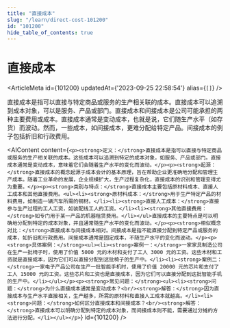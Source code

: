 ```yaml
---
title: "直接成本"
slug: "/learn/direct-cost-101200"
id: "101200"
hide_table_of_contents: true
---
```



# 直接成本

<ArticleMeta id={101200} updatedAt={'2023-09-25 22:58:54'} alias={`[]`} />
<div className='border-solid border-b border-t-0 my-4 border-[var(--ifm-color-gray-300)]' />

直接成本是指可以直接与特定商品或服务的生产相关联的成本。直接成本可以追溯到成本对象，可以是服务、产品或部门。直接成本和间接成本是公司可能承担的两种主要费用或成本。直接成本通常是变动成本，也就是说，它们随生产水平（如存货）而波动。然而，一些成本，如间接成本，更难分配给特定产品。间接成本的例子包括折旧和行政费用。

<AIContent content={`<p><strong>定义：</strong>直接成本是指可以直接与特定商品或服务的生产相关联的成本。这些成本可以追溯到特定的成本对象，如服务、产品或部门。直接成本通常是变动成本，意味着它们会随着生产水平的变化而波动。</p><p><strong>起源：</strong>直接成本的概念起源于成本会计的基本原理，旨在帮助企业更准确地分配和管理生产成本。随着工业革命的发展，企业规模扩大，生产过程复杂化，直接成本的识别和管理变得尤为重要。</p><p><strong>类别与特点：</strong>直接成本主要包括原材料成本、直接人工成本和其他直接费用。<ul><li><strong>原材料成本：</strong>用于生产特定产品的材料费用，如制造一辆汽车所需的钢材。</li><li><strong>直接人工成本：</strong>直接参与生产过程的工人工资，如装配线工人的工资。</li><li><strong>其他直接费用：</strong>如专门用于某一产品的机器租赁费用。</li></ul>直接成本的主要特点是可以明确地分配到特定的成本对象，并且通常随生产水平的变化而波动。</p><p><strong>相似概念对比：</strong>直接成本与间接成本相对。间接成本是指不能直接分配到特定产品或服务的成本，如折旧和行政费用。间接成本通常是固定成本，不随生产水平的变化而波动。</p><p><strong>具体案例：</strong><ul><li><strong>案例一：</strong>一家家具制造公司在生产一批椅子时，使用了价值 5000 元的木材和支付了工人 3000 元的工资。这些木材和工资就是直接成本，因为它们可以直接分配到这批椅子的生产中。</li><li><strong>案例二：</strong>一家电子产品公司在生产一批智能手机时，使用了价值 20000 元的芯片和支付了工人 15000 元的工资。这些芯片和工资也是直接成本，因为它们可以直接分配到这批智能手机的生产中。</li></ul></p><p><strong>常见问题：</strong><ul><li><strong>问题：</strong>为什么直接成本通常是变动成本？<br/><strong>解答：</strong>因为直接成本与生产水平直接相关，生产越多，所需的原材料和直接人工成本就越高。</li><li><strong>问题：</strong>如何区分直接成本和间接成本？<br/><strong>解答：</strong>直接成本可以明确分配到特定的成本对象，而间接成本则不能，需要通过分摊的方法进行分配。</li></ul></p>`} id={101200} />
